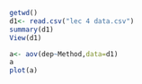 ```r
getwd()
d1<- read.csv("lec 4 data.csv")
summary(d1)
View(d1)
```
```r
a<- aov(dep~Method,data=d1)
a
plot(a)
```
